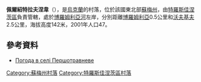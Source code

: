 {{coord|50|35|31|N|34|55|40|E|scale:100000|display=title}}

'''佩爾紹特拉夫涅韋'''（{{lang-uk|Першотравневе}}），是[[烏克蘭|烏克蘭]]的村落，位於該國東北部[[蘇梅州|蘇梅州]]，由[[特羅斯佳涅茨區|特羅斯佳涅茨區]]負責管轄，處於[[博羅姆利亞河|博羅姆利亞河]]左岸，分別距離[[博羅姆利亞|博羅姆利亞]]0.5公里和[[沃夫基夫_(特羅斯佳涅茨區)|沃夫基夫]]2.5公里，海拔高度142米，2001年人口47。

==參考資料==
* [http://weather.in.ua/ua/symskaja/20024 Погода в селі Першотравневе] {{Wayback|url=http://weather.in.ua/ua/symskaja/20024 |date=20111219234444 }}

{{DEFAULTSORT:Першотравневе}}
[[Category:蘇梅州村落|Category:蘇梅州村落]]
[[Category:特羅斯佳涅茨區村落|Category:特羅斯佳涅茨區村落]]


{{Sumy-geo-stub}}